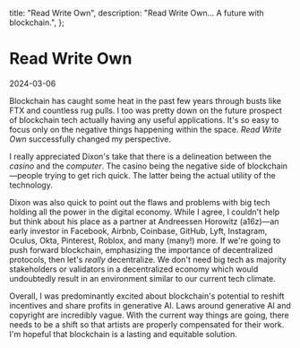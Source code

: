   title: "Read Write Own",
  description: "Read Write Own... A future with blockchain.",
};

<BackButton />

# Read Write Own

<Date>2024-03-06</Date>

Blockchain has caught some heat in the past few years through busts like FTX and countless rug pulls. I too was pretty down on the future prospect of blockchain tech actually having any useful applications. It's so easy to focus only on the negative things happening within the space. _Read Write Own_ successfully changed my perspective.

I really appreciated Dixon's take that there is a delineation between the _casino_ and the _computer_. The casino being the negative side of blockchain—people trying to get rich quick. The latter being the actual utility of the technology.

Dixon was also quick to point out the flaws and problems with big tech holding all the power in the digital economy. While I agree, I couldn't help but think about his place as a partner at Andreessen Horowitz (a16z)—an early investor in Facebook, Airbnb, Coinbase, GitHub, Lyft, Instagram, Oculus, Okta, Pinterest, Roblox, and many (many!) more. If we're going to push forward blockchain, emphasizing the importance of decentralized protocols, then let's _really_ decentralize. We don't need big tech as majority stakeholders or validators in a decentralized economy which would undoubtedly result in an environment similar to our current tech climate.

Overall, I was predominantly excited about blockchain's potential to reshift incentives and share profits in generative AI. Laws around generative AI and copyright are incredibly vague. With the current way things are going, there needs to be a shift so that artists are properly compensated for their work. I'm hopeful that blockchain is a lasting and equitable solution.

